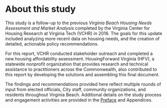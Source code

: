 # About this study {.unnumbered}

This study is a follow-up to the previous *Virginia Beach Housing Needs Assessment and Market Analysis* completed by the Virginia Center for Housing Research at Virginia Tech (VCHR) in 2016. The goals for this update included analyzing more recent data on housing needs, and the creation of detailed, actionable policy recommendations.

For this report, VCHR conducted stakeholder outreach and completed a new housing affordability assessment. HousingForward Virginia (HFV), a statewide nonprofit organization that provides research and technical assistance to practitioners across the Commonwealth, also contributed to this report by developing the solutions and assembling this final document.

The findings and recommendations provided here reflect multiple rounds of input from elected officials, City staff, community organizations, and residents throughout Virginia Beach. Additional details on the study process and engagement activities are provided in the [Preface](preface.qmd) and Appendices.
